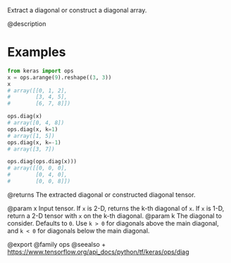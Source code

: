 Extract a diagonal or construct a diagonal array.

@description

# Examples
```python
from keras import ops
x = ops.arange(9).reshape((3, 3))
x
# array([[0, 1, 2],
#        [3, 4, 5],
#        [6, 7, 8]])
```

```python
ops.diag(x)
# array([0, 4, 8])
ops.diag(x, k=1)
# array([1, 5])
ops.diag(x, k=-1)
# array([3, 7])
```

```python
ops.diag(ops.diag(x)))
# array([[0, 0, 0],
#        [0, 4, 0],
#        [0, 0, 8]])
```

@returns
The extracted diagonal or constructed diagonal tensor.

@param x Input tensor. If `x` is 2-D, returns the k-th diagonal of `x`.
    If `x` is 1-D, return a 2-D tensor with `x` on the k-th diagonal.
@param k The diagonal to consider. Defaults to `0`. Use `k > 0` for diagonals
    above the main diagonal, and `k < 0` for diagonals below
    the main diagonal.

@export
@family ops
@seealso
+ <https://www.tensorflow.org/api_docs/python/tf/keras/ops/diag>

